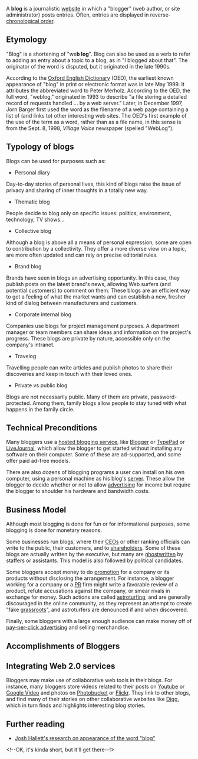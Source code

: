 {{subpages}}

A '''blog''' is a journalistic [[website]] in which a "blogger" (web author, or site administrator) posts entries.  Often, entries are displayed in reverse-[[chronological order]].  

==Etymology==
"Blog" is a shortening of "we'''b log'''".  Blog can also be used as a verb to refer to adding an entry about a topic to a blog, as in "I blogged about that".  The originator of the word is disputed, but it originated in the late 1990s.

According to the [[Oxford English Dictionary]] (OED), the earliest known appearance of "blog" in print or electronic format was in late May 1999.  It attributes the abbreviated word to Peter Merholz.  According to the OED, the full word, "weblog," originated in 1993 to describe "a file storing a detailed record of requests handled ... by a web server."  Later, in December 1997, Jorn Barger first used the word as the filename of a web page containing a list of (and links to) other interesting web sites.  The OED's first example of the use of the term as a word, rather than as a file name, in this sense is from the Sept. 8, 1998, ''Village Voice'' newspaper (spelled "WebLog").

==Typology of blogs==

Blogs can be used for purposes such as:

* Personal diary

Day-to-day stories of personal lives, this kind of blogs raise the issue of privacy and sharing of inner thoughts in a totally new way. 

* Thematic blog

People decide to blog only on specific issues: politics, environment, technology, TV shows...


* Collective blog

Although a blog is above all a means of personal expression, some are open to contribution by a collectivity. They offer a more diverse view on a topic, are more often updated and can rely on precise editorial rules.


* Brand blog

Brands have seen in blogs an advertising opportunity. In this case, they publish posts on the latest brand's news, allowing Web surfers (and potential customers) to comment on them. These blogs are an efficient way to get a feeling of what the market wants and can establish a new, fresher kind of dialog between manufacturers and customers.


* Corporate internal blog

Companies use blogs for project management purposes. A department manager or team members can share ideas and information on the project's progress. These blogs are private by nature, accessible only on the company's intranet.


* Travelog

Travelling people can write articles and publish photos to share their discoveries and keep in touch with their loved ones.


* Private vs public blog

Blogs are not necessarily public. Many of them are private, password-protected. Among them, family blogs allow people to stay tuned with what happens in the family circle.

==Technical Preconditions==
Many bloggers use a [[hosted blogging service]], like [[Blogger]] or [[TypePad]] or [[LiveJournal]], which allow the blogger to get started without installing any software on their computer.  Some of these are ad-supported, and some offer paid ad-free models.

There are also dozens of blogging programs a user can install on his own computer, using a personal machine as his blog's [[server]].  These allow the blogger to decide whether or not to allow [[advertising]] for income but require the blogger to shoulder his hardware and bandwidth costs.

==Business Model==
Although most blogging is done for fun or for informational purposes, some blogging is done for monetary reasons.

Some businesses run blogs, where their [[Chief Executive Officer|CEOs]] or other ranking officials can write to the public, their customers, and to [[shareholder]]s.  Some of these blogs are actually written by the executive, but many are [[ghostwriter|ghostwritten]] by staffers or assistants.  This model is also followed by political candidates.

Some bloggers accept money to do [[promotion]] for a company or its products without disclosing the arrangement.  For instance, a blogger working for a company or a [[PR]] firm might write a favorable review of a product, refute accusations against the company, or smear rivals in exchange for money.  Such actions are called [[astroturfing]], and are generally discouraged in the online community, as they represent an attempt to create "fake [[grassroots (politics)|grassroots]]", and astroturfers are denounced if and when discovered.

Finally, some bloggers with a large enough audience can make money off of [[pay-per-click advertising]] and selling merchandise.

==Accomplishments of Bloggers==

==Integrating Web 2.0 services==
Bloggers may make use of collaborative web tools in their blogs.  For instance, many bloggers store videos related to their posts on [[Youtube]] or [[Google Video]] and photos on [[Photobucket]] or [[Flickr]].  They link to other blogs, and find many of their stories on other collaborative websites like [[Digg]], which in turn finds and highlights interesting blog stories.

==Further reading==
* [http://hyku.com/blog/archives/000238.html Josh Hallett's research on appearance of the word "blog"]

<!--OK, it's kinda short, but it'll get there--!>